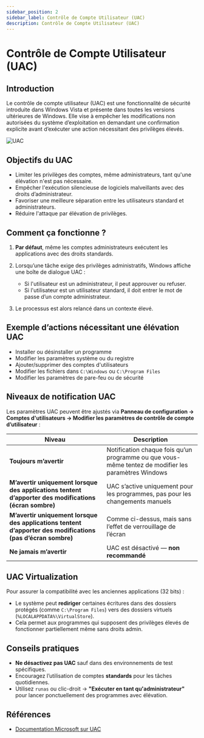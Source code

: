 ```yaml
---
sidebar_position: 2
sidebar_label: Contrôle de Compte Utilisateur (UAC)
description: Contrôle de Compte Utilisateur (UAC)
---
```


# Contrôle de Compte Utilisateur (UAC)

## Introduction

Le contrôle de compte utilisateur (UAC) est une fonctionnalité de sécurité
introduite dans Windows Vista et présente dans toutes les versions ultérieures
de Windows. Elle vise à empêcher les modifications non autorisées du système
d’exploitation en demandant une confirmation explicite avant d’exécuter une
action nécessitant des privilèges élevés.

![UAC](/img/Windows/User_Account_Control.png)

## Objectifs du UAC

* Limiter les privilèges des comptes, même administrateurs, tant qu'une élévation n'est pas nécessaire.
* Empêcher l'exécution silencieuse de logiciels malveillants avec des droits d’administrateur.
* Favoriser une meilleure séparation entre les utilisateurs standard et administrateurs.
* Réduire l'attaque par élévation de privilèges.


## Comment ça fonctionne ?

1. **Par défaut**, même les comptes administrateurs exécutent les applications avec des droits standards.
2. Lorsqu’une tâche exige des privilèges administratifs, Windows affiche une boîte de dialogue UAC :

   * Si l'utilisateur est un administrateur, il peut approuver ou refuser.
   * Si l'utilisateur est un utilisateur standard, il doit entrer le mot de passe d’un compte administrateur.
3. Le processus est alors relancé dans un contexte élevé.


## Exemple d’actions nécessitant une élévation UAC

* Installer ou désinstaller un programme
* Modifier les paramètres système ou du registre
* Ajouter/supprimer des comptes d'utilisateurs
* Modifier les fichiers dans `C:\Windows` ou `C:\Program Files`
* Modifier les paramètres de pare-feu ou de sécurité


## Niveaux de notification UAC

Les paramètres UAC peuvent être ajustés via **Panneau de configuration →
Comptes d'utilisateurs → Modifier les paramètres de contrôle de compte
d’utilisateur** :

| Niveau                                                                                                      | Description                                                                                         |
| ----------------------------------------------------------------------------------------------------------- | --------------------------------------------------------------------------------------------------- |
| **Toujours m’avertir**                                                                                      | Notification chaque fois qu’un programme ou que vous-même tentez de modifier les paramètres Windows |
| **M’avertir uniquement lorsque des applications tentent d’apporter des modifications (écran sombre)**       | UAC s’active uniquement pour les programmes, pas pour les changements manuels                       |
| **M’avertir uniquement lorsque des applications tentent d’apporter des modifications (pas d’écran sombre)** | Comme ci-dessus, mais sans l’effet de verrouillage de l’écran                                       |
| **Ne jamais m’avertir**                                                                                     | UAC est désactivé — **non recommandé**                                                              |


## UAC Virtualization

Pour assurer la compatibilité avec les anciennes applications (32 bits) :

* Le système peut **rediriger** certaines écritures dans des dossiers protégés (comme `C:\Program Files`) vers des dossiers virtuels (`%LOCALAPPDATA%\VirtualStore`).
* Cela permet aux programmes qui supposent des privilèges élevés de fonctionner partiellement même sans droits admin.


## Conseils pratiques

* **Ne désactivez pas UAC** sauf dans des environnements de test spécifiques.
* Encouragez l’utilisation de comptes **standards** pour les tâches quotidiennes.
* Utilisez `runas` ou clic-droit → **"Exécuter en tant qu'administrateur"** pour lancer ponctuellement des programmes avec élévation.


## Références

* [Documentation Microsoft sur UAC](https://learn.microsoft.com/en-us/windows/security/application-security/application-control/user-account-control/)
